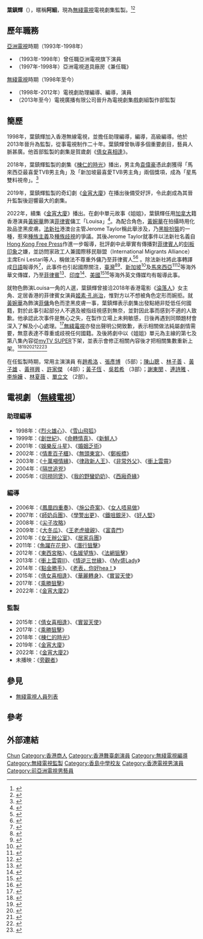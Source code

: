 {{藝人
| 姓名 = 葉鎮輝
| 類型 = 監製
| 出生日期 = {{birth year and age|1974|3}}
| 出生地點 = {{HKG-1959}}
| 語言 = 粵語、英語、國語
| 國籍 = {{CNHK}}
| 暱稱 = 阿細
| 逝世日期 = 
| 逝世地點 = 
| 教育程度 = [[香島中學|香島中學]]中六畢業
| 宗教信仰 = 
| 職業 = 香港無綫電視劇集監製
| 出道作品 = 《[[烈火雄心_(電視劇)|烈火雄心]]》
| 代表作品 = 《[[金宵大廈|金宵大廈]]》<br>《[[金宵大廈2|金宵大廈2]]》
| 活躍年代 = 1998年至今
| 經紀公司 = [[無綫電視|無綫電視]]
| 官方網站 =
| imdb = 6411694
}}

'''葉鎮輝'''（{{bd|1974年|3月||}}），暱稱'''阿細'''，現為[[無綫電視|無綫電視]]電視劇集監製。<ref>{{Cite web |url=https://skypost.ulifestyle.com.hk/article/2450673/ |title=《金宵大廈》 陳山聰穿越前世今生 |access-date=2020-06-14 |archive-date=2020-06-14 |archive-url=https://web.archive.org/web/20200614140016/https://skypost.ulifestyle.com.hk/article/2450673/ |dead-url=no }}</ref><ref>{{Cite web |url=https://hk.news.yahoo.com/%E9%87%91%E5%AE%B5%E5%A4%A7%E5%BB%88%E6%B7%BB%E9%A3%9F%E6%8B%8D%E7%BA%8C%E9%9B%86-8-%E6%9C%88%E9%96%8B%E6%8B%8D%E7%9B%A3%E8%A3%BD%E5%92%81%E6%A8%A3%E7%AD%94-061650563.html |title=《金宵大廈》添食拍續集8月開拍？監製咁樣答... |access-date=2020-06-14 |archive-date=2020-06-14 |archive-url=https://web.archive.org/web/20200614140015/https://hk.news.yahoo.com/%E9%87%91%E5%AE%B5%E5%A4%A7%E5%BB%88%E6%B7%BB%E9%A3%9F%E6%8B%8D%E7%BA%8C%E9%9B%86-8-%E6%9C%88%E9%96%8B%E6%8B%8D%E7%9B%A3%E8%A3%BD%E5%92%81%E6%A8%A3%E7%AD%94-061650563.html |dead-url=no }}</ref>

== 歷年職務 ==
;[[亞洲電視|亞洲電視]]時期（1993年-1998年）
*（1993年-1998年）曾任職亞洲電視旗下演員
*（1997年-1998年）亞洲電視道具廠房《兼任職》
;[[無綫電視|無綫電視]]時期（1998年至今）
*（1998年-2012年）電視劇助理編導、編導，演員
*（2013年至今）電視廣播有限公司晉升為電視劇集戲劇組製作部監製

== 簡歷 ==
1998年，葉鎮輝加入香港無線電視，並擔任助理編導，編導，高級編導。他於2013年晉升為監製，從事電視制作二十年。葉鎮輝曾執導多個重要劇目，藝員人脈甚廣。他首部監製的劇集是賀歲劇《[[倩女喜相逢|倩女喜相逢]]》。

2018年，葉鎮輝監製的劇集《[[棟仁的時光|棟仁的時光]]》播出，男主角[[袁偉豪|袁偉豪]]憑此劇獲得「馬來西亞最喜愛TVB男主角」及「新加坡最喜愛TVB男主角」兩個獎項，成為「星馬雙料視帝」。<ref>{{Cite web |url=https://sina.com.hk/news/article/20181119/0/3/53/%E6%98%9F%E9%A6%AC%E8%A6%96%E5%B8%9D%E8%A6%96%E5%90%8E-%E9%BB%83%E6%99%BA%E9%9B%AF%E8%A2%81%E5%81%89%E8%B1%AA%E6%88%90%E9%9B%99%E6%96%99%E8%A6%96%E5%B8%9D%E8%A6%96%E5%90%8E-%E6%9B%BE%E9%81%AD%E6%B1%AA%E6%98%8E%E8%8D%83%E7%8B%A0%E6%89%B9-%E5%92%81%E6%A8%A3%E5%81%9A%E6%88%B2%E5%98%85-9440419.html |title=【星馬視帝視-{后}-】黃智雯袁偉豪成雙料視帝視-{后}- |access-date=2021-05-12 |archive-date=2020-10-12 |archive-url=https://web.archive.org/web/20201012020738/https://sina.com.hk/news/article/20181119/0/3/53/%E6%98%9F%E9%A6%AC%E8%A6%96%E5%B8%9D%E8%A6%96%E5%90%8E-%E9%BB%83%E6%99%BA%E9%9B%AF%E8%A2%81%E5%81%89%E8%B1%AA%E6%88%90%E9%9B%99%E6%96%99%E8%A6%96%E5%B8%9D%E8%A6%96%E5%90%8E-%E6%9B%BE%E9%81%AD%E6%B1%AA%E6%98%8E%E8%8D%83%E7%8B%A0%E6%89%B9-%E5%92%81%E6%A8%A3%E5%81%9A%E6%88%B2%E5%98%85-9440419.html |dead-url=no }}</ref>

2019年，葉鎮輝監製的奇幻劇《[[金宵大廈|金宵大廈]]》在播出後備受好評，令此劇成為其晉升監製後迴響最大的劇集。

2022年，續集《[[金宵大廈|金宵大廈]]》播出。在劇中單元故事《姐姐》，葉鎮輝任用[[加拿大|加拿大]]籍香港演員[[黃婉華|黃婉華]]飾演[[菲律賓|菲律賓]]傭工「Louisa」<ref>{{cite news |title=【金宵大廈2】「菲傭姐姐LuLu」黃婉華獲網民力推當視后　監製葉鎮輝花半年覓人選：信心保證 |url=https://topick.hket.com/article/3228316 |accessdate=2022-04-14 |work=[[香港經濟日報|香港經濟日報]] |date=2022-04-13}}</ref>。為配合角色，[[黃婉華|黃婉華]]在拍攝時用化妝品塗黑皮膚。[[法新社|法新社]]港澳台主管Jerome Taylor稱此舉涉及{{tsl|en|Brownface|棕臉扮裝}}，乃[[黑臉扮裝|黑臉扮裝]]的一種，惹來[[種族主義|種族主義]]及[[種族歧視|種族歧視]]的爭議。其後Jerome Taylor就事件以法新社名義自[[Hong_Kong_Free_Press|Hong Kong Free Press]]作進一步報導，批評劇中此舉實有傳播對[[菲律賓人|菲律賓人]]的[[刻板印象|刻板印象]]之嫌，並訪問家政工人兼國際移民聯盟（International Migrants Alliance）主席Eni Lestari等人，稱做法不尊重外傭乃至菲律賓人<ref>{{cite news |title=Video: Hong Kong TVB drama ignites ‘brownface’ row with Filipina role |url=https://hongkongfp.com/2022/04/13/video-hong-kong-tvb-drama-ignites-brownface-row-with-filipina-role/ |accessdate=2022-04-14 |work=[[Hong_Kong_Free_Press|Hong Kong Free Press]] |agency=[[法新社|法新社]] |date=2022-04-13}}</ref><ref>{{cite news |title=金宵大廈2｜黃婉華塗黑扮外傭變國際新聞　被斥對菲律賓人不尊重 |url=https://www.hk01.com/即時娛樂/758851/ |accessdate=2022-04-14 |work=香港01 |date=2022-04-13}}</ref> 。除法新社將此事轉譯成[[日語|日語]]報導外<ref>{{cite news |title=香港ドラマ、フィリピン人家政婦役の肌「黒塗り」で物議 |url=https://www.afpbb.com/articles/-/3400337 |accessdate=2022-04-14 |agency=[[法新社|AFP BB News]] |date=2022-04-14}}</ref>，此事件也引起國際關注，[[臺灣|臺灣]]<ref>{{cite news |title=黃婉華「身體塗黑扮菲傭」挨轟…外媒斥不尊重！電視台道歉急下架 |url=https://star.ettoday.net/news/2229254?redirect=1 |accessdate=2022-04-14 |work=[[ETtoday星光雲|ETtoday星光雲]] |date=2022-04-14}}</ref><ref>{{cite news |title=香港實力女星「塗黑身體+菲律賓腔」扮外傭　外媒罵翻！電視台急刪影片 |url=https://www.ctwant.com/article/178070 |accessdate=2022-04-14 |work=[[CTWANT|CTWANT]] |date=2022-04-14}}</ref>、[[新加坡|新加坡]]<ref>{{cite news |title=為扮演菲傭將身體塗黑　《金宵大廈2》黃婉華遭外媒轟歧視 |url=https://entlife.8world.com/e-news/franchesca-wong-tvb-drama-barrack-okarma-1968-1781676 |accessdate=2022-04-14 |work=[[8視界新聞|8視界新聞]] |date=2022-04-14}}</ref>及[[馬來西亞|馬來西亞]]<ref>{{cite news |title=【金宵2】外傭Louisa“塗黑”變國際新聞　被斥不尊重菲律賓人 |url=https://www.orientaldaily.com.my/news/entertainment/2022/04/13/480188 |accessdate=2022-04-14 |work=[[東方日報_(馬來西亞)|東方日報]] |date=2022-04-13}}</ref><ref>{{cite news |title=黃婉華塗黑演外傭挨轟  TVB道歉：無意不尊重 |url=https://www.chinapress.com.my/20220414/黄婉华涂黑演外佣挨轰-tvb道歉：无意不尊重/ |accessdate=2022-04-14 |work=[[中國報|中國報]] |date=2022-04-14}}</ref>等海外華文傳媒，乃至[[菲律賓|菲律賓]]<ref>{{cite news |title=Hong Kong show gets flak for actress wearing brownface to play Filipina |url=https://www.rappler.com/entertainment/series/hong-kong-show-gets-flak-for-actress-wearing-brownface-to-play-filipina/ |accessdate=2022-04-15 |work=[[Rappler|Rappler]] |date=2022-04-14}}</ref>、[[印度|印度]]<ref>{{cite news |title=‘Blatant racism’: Hong Kong TV series ‘Barrack O’Karma 1968’ receives flak for actor wearing brownface |url=https://indianexpress.com/article/lifestyle/life-style/blatant-racism-hong-kong-tv-series-barrack-okarma-1968-receives-flak-for-actor-wearing-brownface-7870431/ |accessdate=2022-04-15 |work=[[The_Indian_Express|The Indian Express]] |date=2022-04-15}}</ref>、[[美國|美國]]<ref>{{cite news |title=A Hong Kong TV drama features brownface—and some local media are celebrating it |url=https://qz.com/2154303/hong-kongs-tvb-uses-brownface-to-show-filipino-domestic-worker/ |accessdate=2022-04-15 |work=[[石英財經網|Quartz]] |date=2022-04-13}}</ref><ref>{{cite news |title=Hong Kong TV series sparks 'brownface' controversy after actor darkens skin |url=https://edition.cnn.com/style/article/hong-kong-tv-series-brownface/index.html |accessdate=2022-04-15 |work=[[CNN|CNN]] |date=2022-04-14}}</ref>等海外英文傳媒均有報導此事。

就物色飾演Louisa一角的人選，葉鎮輝曾接洽2018年香港電影《[[淪落人|淪落人]]》女主角、定居香港的菲律賓女演員[[姬素·孔尚治|姬素·孔尚治]]，惟對方以不想被角色定形而婉拒。就[[黃婉華|黃婉華]]為飾演[[菲傭|菲傭]]角色而塗黑皮膚一事，葉鎮輝表示劇集出發點絕非貶低任何國籍，對於此事引起部分人不適及被指歧視感到無奈，並對因此事而感到不適的人致歉。他承認此次事件是無心之失，在製作立場上未夠敏感，日後再遇到同類題材會深入了解及小心處理。<ref>{{cite news |title=獨家丨菲籍人士為黃婉華扮外傭平反：沒歧視成分 《金宵2》監製葉鎮輝：真係好無奈 |url=https://www.singtao.ca/5708576/2022-04-14/news-獨家丨菲籍人士為黃婉華扮外傭平反：沒歧視成分++《金宵2》監製葉鎮輝：真係好無奈/?variant=zh-hk |accessdate=2022-04-14 |work=星島日報 |date=2022-04-14}}</ref>[[無綫電視|無綫電視]]亦發出聲明公開致歉，表示相關做法純屬劇情需要，無意表達不尊重或歧視任何國籍。及後將劇中以《姐姐》單元為主線的第七及第八集內容從[[myTV_SUPER|myTV SUPER]]下架，並表示會修正相關內容後才把相關集數重新上架。<ref>{{cite news |title=金宵大廈2｜黃婉華塗黑扮菲傭惹爭議 無綫︰絕無不尊重或歧視任何國籍 |url=https://www.am730.com.hk/娛樂/金宵大廈2-黃婉華塗黑扮菲傭惹爭議-無綫-絕無不尊重或歧視任何國籍/315452 |accessdate=2022-04-14 |work=am730 |date=2022-04-13}}</ref><ref>{{cite news |title=金宵大廈2｜黃婉華扮菲傭劇情被河蟹？無綫《姐姐》單元無得重溫 |url=https://www.am730.com.hk/娛樂/金宵大廈2-黃婉華扮菲傭劇情被河蟹-無綫-姐姐-單元無得重溫/315455 |accessdate=2022-04-14 |work=am730 |date=2022-04-13}}</ref><ref>{{Cite news|url= https://www.hk01.com/即時娛樂/758918/ |title= 金宵大廈2｜黃婉華塗黑扮外傭被指不尊重　TVB：無意表達不尊重 |accessdate=2022-04-14 |date=2022-04-13}}</ref><ref>{{Cite news|url= https://skypost.ulifestyle.com.hk/article/3229737/%E9%87%91%E5%AE%B5%E5%A4%A7%E5%BB%882%E4%B8%A8%E7%84%A1%E7%B6%AB%E7%99%BC%E8%81%B2%E6%98%8E%E7%84%A1%E6%84%8F%E6%AD%A7%E8%A6%96%E5%85%AC%E9%96%8B%E8%87%B4%E6%AD%89%20%E3%80%8A%E5%A7%90%E5%A7%90%E3%80%8B%E5%96%AE%E5%85%83%E5%85%A9%E9%9B%86%E6%96%BCmyTVSuper%E4%B8%8B%E6%9E%B6 |title= 金宵大廈2丨無綫發聲明無意歧視公開致歉 《姐姐》單元兩集於myTVSuper下架 |accessdate=2022-04-14 |date=2022-04-14}}</ref><ref>{{Cite news|url= https://ol.mingpao.com/ldy/showbiz/news/20220414/1649874305916/%E3%80%8A%E9%87%91%E5%AE%B52%E3%80%8B%E9%BB%83%E5%A9%89%E8%8F%AF%E5%A1%97%E9%BB%91%E9%9D%A2%E6%BC%94%E5%A4%96%E5%82%AD%E6%8D%B1%E8%BD%9F-%E7%AC%AC7%E9%9B%86%E4%B8%8B%E6%9E%B6%E4%BF%AE%E6%AD%A3-%E7%84%A1%E7%B6%AB%E9%81%93%E6%AD%89-%E7%84%A1%E6%84%8F%E6%AD%A7%E8%A6%96 |title= 《金宵2》黃婉華塗黑面演外傭捱轟 第7集下架修正 無綫道歉：無意歧視 |accessdate=2022-04-14 |date=2022-04-14}}</ref><ref>{{cite news |title=黃婉華塗黑面扮外傭惹爭議　無綫：內容正進行修正 |url=https://hk.on.cc/hk/bkn/cnt/entertainment/20220414/bkn-20220414210154799-0414_00862_001.html |accessdate=2022-04-14 |work=[[東網|東網]] |date=2022-04-14}}</ref>

在任監製時期，常用主演演員<!--龍跑套不計-->有[[趙希洛|趙希洛]]<!--實習天使 乘勝狙擊 棟仁的時光 金宵大廈 金宵大廈2-->、[[張彥博|張彥博]]<!--實習天使(客串) 乘勝狙擊(客串) 棟仁的時光 金宵大廈 金宵大廈2-->（5部）；[[陳山聰|陳山聰]]<!--實習天使 乘勝狙擊 金宵大廈 金宵大廈2-->、[[林子善|林子善]]<!--乘勝狙擊 棟仁的時光 金宵大廈 金宵大廈2-->、[[黃子雄|黃子雄]]<!--乘勝狙擊 棟仁的時光 金宵大廈 金宵大廈2-->、[[黃祥興|黃祥興]]<!--實習天使 乘勝狙擊 棟仁的時光 金宵大廈-->、[[許家傑|許家傑]]<!--倩女喜相逢 乘勝狙擊(客串) 棟仁的時光(客串) 金宵大廈(客串)-->（4部）；[[黃子恆|黃子恆]]<!--倩女喜相逢(客串) 實習天使 乘勝狙擊-->、[[吳若希|吳若希]]<!--倩女喜相逢 實習天使 旁觀者-->（3部）；[[謝東閔_(香港)|謝東閔]]<!--金宵大廈2 旁觀者-->、[[連詩雅|連詩雅]]<!--金宵大廈2 旁觀者-->、[[李施嬅|李施嬅]]<!--金宵大廈 金宵大廈2-->、[[林夏薇|林夏薇]]<!--乘勝狙擊 金宵大廈(客串)-->、[[單立文|單立文]]<!--實習天使 乘勝狙擊-->（2部）。

== 電視劇 （[[無綫電視|無綫電視]]） ==
=== 助理編導 ===
*1998年：《[[烈火雄心_(電視劇)|烈火雄心]]》、《[[雪山飛狐|雪山飛狐]]》
*1999年：《[[創世紀_(電視劇)|創世紀]]》、《[[命轉情真|命轉情真]]》、《[[新鮮人_(電視劇)|新鮮人]]》
*2001年：《[[娛樂反斗星|娛樂反斗星]]》、《[[婚姻乏術|婚姻乏術]]》 
*2002年：《[[情牽百子櫃|情牽百子櫃]]》、《[[無頭東宮|無頭東宮]]》、《[[鄭板橋_(電視劇)|鄭板橋]]》 
*2003年：《[[十萬噸情緣|十萬噸情緣]]》、《[[律政新人王|律政新人王]]》、《[[非常外父|非常外父]]》、《[[衝上雲霄|衝上雲霄]]》 
*2004年：《[[隔世追兇|隔世追兇]]》 
*2005年：《[[同撈同煲|同撈同煲]]》、《[[我的野蠻奶奶|我的野蠻奶奶]]》、《[[西廂奇緣|西廂奇緣]]》

=== 編導 ===
*2006年：《[[鳳凰四重奏|鳳凰四重奏]]》、《[[施公奇案_(無綫電視劇集)|施公奇案]]》、《[[女人唔易做|女人唔易做]]》 
*2007年：《[[師奶兵團|師奶兵團]]》、《[[學警出更|學警出更]]》、《[[鐵咀銀牙|鐵咀銀牙]]》、《[[奸人堅|奸人堅]]》 
*2008年：《[[尖子攻略|尖子攻略]]》
*2009年：《[[大冬瓜_(電視劇)|大冬瓜]]》、《[[王老虎搶親_(電視劇)|王老虎搶親]]》、《[[富貴門|富貴門]]》
*2010年：《[[女王辦公室|女王辦公室]]》、《[[居家兵團|居家兵團]]》 
*2011年：《[[魚躍在花見|魚躍在花見]]》、《[[潛行狙擊|潛行狙擊]]》
*2012年：《[[東西宮略|東西宮略]]》、《[[名媛望族|名媛望族]]》、《[[法網狙擊|法網狙擊]]》
*2013年：《[[衝上雲霄II|衝上雲霄II]]》、《[[情逆三世緣|情逆三世緣]]》、《[[My盛Lady|My盛Lady]]》
*2014年：《[[點金勝手|點金勝手]]》、《[[老表，你好hea！|老表，你好hea！]]》
*2015年：《[[倩女喜相逢|倩女喜相逢]]》、《[[華麗轉身|華麗轉身]]》、《[[實習天使|實習天使]]》
*2017年：《[[乘勝狙擊|乘勝狙擊]]》
*2022年：《[[金宵大廈2|金宵大廈2]]》

=== 監製 ===
*2015年：《[[倩女喜相逢|倩女喜相逢]]》、《[[實習天使|實習天使]]》
*2017年：《[[乘勝狙擊|乘勝狙擊]]》
*2018年：《[[棟仁的時光|棟仁的時光]]》
*2019年：《[[金宵大廈|金宵大廈]]》
*2022年：《[[金宵大廈2|金宵大廈2]]》
*未播映：《[[旁觀者_(無綫電視劇)|旁觀者]]》

== 參見 ==
* [[無綫電視人員列表|無綫電視人員列表]]

== 參考 ==
{{reflist}}

==外部連結==
{{無綫電視劇集監製}}
{{DEFAULTSORT:Yip}}
[[Category:葉姓|Chun]]
[[Category:香港商人|Category:香港商人]]
[[Category:香港舞臺劇演員|Category:香港舞臺劇演員]]
[[Category:無綫電視編導|Category:無綫電視編導]]
[[Category:無綫電視監製|Category:無綫電視監製]]
[[Category:香島中學校友|Category:香島中學校友]]
[[Category:香港電視男演員|Category:香港電視男演員]]
[[Category:前亞洲電視男藝員|Category:前亞洲電視男藝員]]